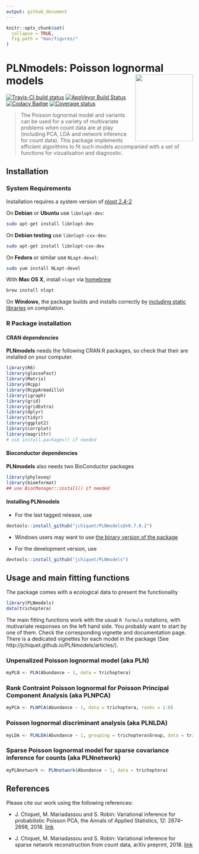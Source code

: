 ```yaml
---
output: github_document
---
```


```r
knitr::opts_chunk$set(
  collapse = TRUE,
  fig.path = "man/figures/"
)
```

# PLNmodels: Poisson lognormal models <img src="man/figures/logo.png" align="right" width="155" height="180"/>

[![Travis-CI build status](https://travis-ci.org/jchiquet/PLNmodels.svg?branch=master)](https://travis-ci.org/jchiquet/PLNmodels)
[![AppVeyor Build Status](https://ci.appveyor.com/api/projects/status/github/jchiquet/PLNmodels?branch=master&svg=true)](https://ci.appveyor.com/project/jchiquet/PLNmodels)
[![Codacy Badge](https://api.codacy.com/project/badge/Grade/c031ad73ccdb4c88ba11dfd74fab1255)](https://www.codacy.com/app/jchiquet/PLNmodels?utm_source=github.com&amp;utm_medium=referral&amp;utm_content=jchiquet/PLNmodels&amp;utm_campaign=Badge_Grade)
[![Coverage status](https://codecov.io/gh/jchiquet/PLNmodels/branch/master/graph/badge.svg)](https://codecov.io/github/jchiquet/PLNmodels?branch=master)

> The Poisson lognormal model and variants can be used for a variety of multivariate problems when count data are at play (including PCA, LDA and network inference for count data). This package implements efficient algorithms to fit such models accompanied with a set of functions for vizualisation and diagnostic. 

## Installation

### System Requirements

Installation requires a system version of [nlopt 2.4-2](https://nlopt.readthedocs.io/) 

On **Debian** or **Ubuntu** use `libnlopt-dev`:

```bash
sudo apt-get install libnlopt-dev
```

On **Debian testing** use `libnlopt-cxx-dev`:

```bash
sudo apt-get install libnlopt-cxx-dev
```

On **Fedora** or similar use `NLopt-devel`:

```bash
sudo yum install NLopt-devel
```

With **Mac OS X**, install `nlopt` via [homebrew](https://brew.sh/)

```bash
brew install nlopt
```

On **Windows**, the package builds and installs correctly by [including static libraries](https://github.com/rwinlib/nlopt) on compilation. 

### R Package installation

#### CRAN dependencies

**PLNmodels** needs the following CRAN R packages, so check that their are installed on your computer.

```r
library(R6)
library(glassoFast)
library(Matrix)
library(Rcpp)
library(RcppArmadillo)
library(igraph)
library(grid)
library(gridExtra)
library(dplyr)
library(tidyr)
library(ggplot2)
library(corrplot)
library(magrittr)
# use install.packages() if needed
```

#### Bioconductor dependencies

**PLNmodels** also needs two BioConductor packages

```r
library(phyloseq)
library(biomformat)
## use BiocManager::install() if needed
```

#### Installing PLNmodels

- For the last tagged release, use

```r
devtools::install_github("jchiquet/PLNmodels@v0.7.0.2")
```

- Windows users may want to use [the binary version of the package](https://github.com/jchiquet/PLNmodels/releases/download/v0.7.0.1/PLNmodels_0.7.0.1.zip)

- For the development version, use

```r
devtools::install_github("jchiquet/PLNmodels")
```

## Usage and main fitting functions

The package comes with a ecological data to present the functionality 

```r
library(PLNmodels)
data(trichoptera)
```

The main fitting functions work with the usual `R formula` notations, with mutivariate responses on the left hand side. You probably want to start by one of them. Check the corresponding vignette and documentation page. There is a dedicated vignettes for each model in the package (See  http://jchiquet.github.io/PLNmodels/articles/).

### Unpenalized Poisson lognormal model (aka PLN)

```r
myPLN <- PLN(Abundance ~ 1, data = trichoptera)
```

### Rank Contraint Poisson lognormal for Poisson Principal Component Analysis (aka PLNPCA)

```r
myPCA <- PLNPCA(Abundance ~ 1, data = trichoptera, ranks = 1:8)
```

### Poisson lognormal discriminant analysis (aka PLNLDA)

```r
myLDA <- PLNLDA(Abundance ~ 1, grouping = trichoptera$Group, data = trichoptera)
```

### Sparse Poisson lognormal model for sparse covariance inference for counts (aka PLNnetwork)

```r
myPLNnetwork <- PLNnetwork(Abundance ~ 1, data = trichoptera)
```

## References

Please cite our work using the following references:

- J. Chiquet, M. Mariadassou and S. Robin: Variational inference for probabilistic Poisson PCA, the Annals of Applied Statistics, 12: 2674–2698, 2018. [link](http://dx.doi.org/10.1214/18-AOAS1177)

- J. Chiquet, M. Mariadassou and S. Robin: Variational inference for sparse network reconstruction from count data, arXiv preprint, 2018. [link](https://arxiv.org/abs/1806.03120)

